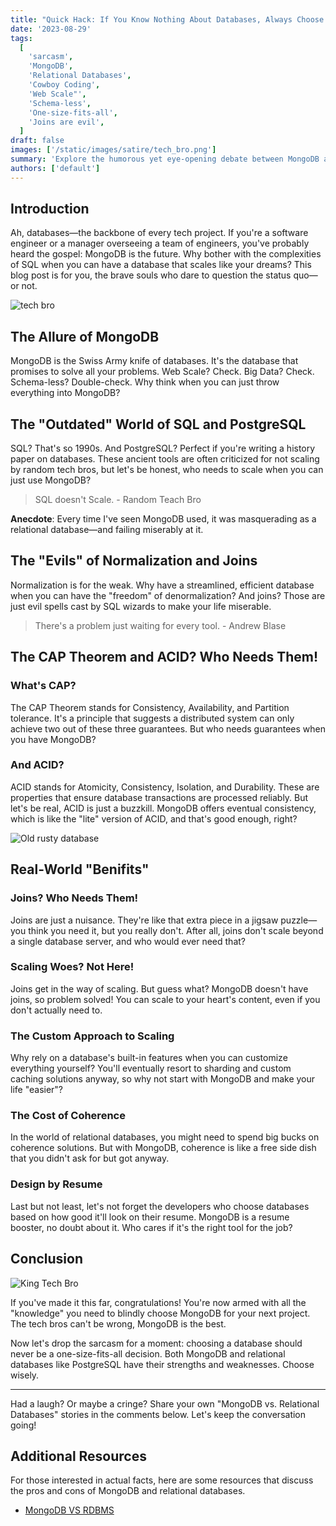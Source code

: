 ```yaml
---
title: "Quick Hack: If You Know Nothing About Databases, Always Choose MongoDB and Say Relational Databases Don't Scale"
date: '2023-08-29'
tags:
  [
    'sarcasm',
    'MongoDB',
    'Relational Databases',
    'Cowboy Coding',
    'Web Scale"',
    'Schema-less',
    'One-size-fits-all',
    'Joins are evil',
  ]
draft: false
images: ['/static/images/satire/tech_bro.png']
summary: 'Explore the humorous yet eye-opening debate between MongoDB and traditional relational databases like PostgreSQL. This sarcastic take reveals common misconceptions and offers a balanced perspective. Ideal for software engineers and tech managers.'
authors: ['default']
---
```


## Introduction

Ah, databases—the backbone of every tech project. If you're a software engineer or a manager overseeing a team of engineers, you've probably heard the gospel: MongoDB is the future. Why bother with the complexities of SQL when you can have a database that scales like your dreams? This blog post is for you, the brave souls who dare to question the status quo—or not.

![tech bro](/static/images/satire/tech_bro.png)

## The Allure of MongoDB

MongoDB is the Swiss Army knife of databases. It's the database that promises to solve all your problems. Web Scale? Check. Big Data? Check. Schema-less? Double-check. Why think when you can just throw everything into MongoDB?

## The "Outdated" World of SQL and PostgreSQL

SQL? That's so 1990s. And PostgreSQL? Perfect if you're writing a history paper on databases. These ancient tools are often criticized for not scaling by random tech bros, but let's be honest, who needs to scale when you can just use MongoDB?

> SQL doesn't Scale. - Random Teach Bro

**Anecdote**: Every time I've seen MongoDB used, it was masquerading as a relational database—and failing miserably at it.

## The "Evils" of Normalization and Joins

Normalization is for the weak. Why have a streamlined, efficient database when you can have the "freedom" of denormalization? And joins? Those are just evil spells cast by SQL wizards to make your life miserable.

> There's a problem just waiting for every tool. - Andrew Blase

## The CAP Theorem and ACID? Who Needs Them!

### What's CAP?

The CAP Theorem stands for Consistency, Availability, and Partition tolerance. It's a principle that suggests a distributed system can only achieve two out of these three guarantees. But who needs guarantees when you have MongoDB?

### And ACID?

ACID stands for Atomicity, Consistency, Isolation, and Durability. These are properties that ensure database transactions are processed reliably. But let's be real, ACID is just a buzzkill. MongoDB offers eventual consistency, which is like the "lite" version of ACID, and that's good enough, right?

![Old rusty database](/static/images/satire/old_rusty_database.png)

## Real-World "Benifits"

### Joins? Who Needs Them!

Joins are just a nuisance. They're like that extra piece in a jigsaw puzzle—you think you need it, but you really don't. After all, joins don't scale beyond a single database server, and who would ever need that?

### Scaling Woes? Not Here!

Joins get in the way of scaling. But guess what? MongoDB doesn't have joins, so problem solved! You can scale to your heart's content, even if you don't actually need to.

### The Custom Approach to Scaling

Why rely on a database's built-in features when you can customize everything yourself? You'll eventually resort to sharding and custom caching solutions anyway, so why not start with MongoDB and make your life "easier"?

### The Cost of Coherence

In the world of relational databases, you might need to spend big bucks on coherence solutions. But with MongoDB, coherence is like a free side dish that you didn't ask for but got anyway.

### Design by Resume

Last but not least, let's not forget the developers who choose databases based on how good it'll look on their resume. MongoDB is a resume booster, no doubt about it. Who cares if it's the right tool for the job?

## Conclusion

![King Tech Bro](/static/images/satire/king_tech_bro.png)

If you've made it this far, congratulations! You're now armed with all the "knowledge" you need to blindly choose MongoDB for your next project. The tech bros can't be wrong, MongoDB is the best.

Now let's drop the sarcasm for a moment: choosing a database should never be a one-size-fits-all decision. Both MongoDB and relational databases like PostgreSQL have their strengths and weaknesses. Choose wisely.

---

Had a laugh? Or maybe a cringe? Share your own "MongoDB vs. Relational Databases" stories in the comments below. Let's keep the conversation going!

## Additional Resources

For those interested in actual facts, here are some resources that discuss the pros and cons of MongoDB and relational databases.

- [MongoDB VS RDBMS](https://www.geeksforgeeks.org/difference-between-rdbms-and-mongodb/)

<BlogNewsletterForm title="Get twice as much done with a fifth of the code." />
